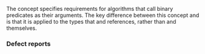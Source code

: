 {{cpp/title|indirect_binary_predicate}}
{{cpp/iterator/navbar}}
{{dcl begin}}
{{dcl header|iterator}}
{{dcl|since=c++20|1=
template&lt; class F, class I1, class I2 &gt;
concept indirect_binary_predicate =
    std::indirectly_readable&lt;I1&gt; &amp;&amp;
    std::indirectly_readable&lt;I2&gt; &amp;&amp;
    std::copy_constructible&lt;F&gt; &amp;&amp;
    std::predicate&lt;F&amp;, /*indirect-value-t*/&lt;I1&gt;, /*indirect-value-t*/&lt;I2&gt;&gt; &amp;&amp;
    std::predicate&lt;F&amp;, /*indirect-value-t*/&lt;I1&gt;, std::iter_reference_t&lt;I2&gt;&gt; &amp;&amp;
    std::predicate&lt;F&amp;, std::iter_reference_t&lt;I1&gt;, /*indirect-value-t*/&lt;I2&gt;&gt; &amp;&amp;
    std::predicate&lt;F&amp;, std::iter_reference_t&lt;I1&gt;, std::iter_reference_t&lt;I2&gt;&gt;;
}}
{{dcl end}}

The concept {{tt|indirect_binary_predicate}} specifies requirements for algorithms that call binary predicates as their arguments. The key difference between this concept and {{lc|std::predicate}} is that it is applied to the types that {{tt|I1}} and {{tt|I2}} references, rather than {{tt|I1}} and {{tt|I2}} themselves.

===Defect reports===
{{dr list begin}}
{{dr list item|paper=P2609R3|std=C++20|before=some requirements were defined in terms of {{c|std::iter_value_t&lt;I&gt;&amp;}}&lt;br&gt;which mishandled projections resulting in incompatibility with predicate {{c|F&amp;}}|after=defined in terms of {{c|/*indirect-value-t*/&lt;I&gt;}}&lt;br&gt;to correctly handle such projections}}
{{dr list item|paper=P2997R1|std=C++20|before={{tt|indirect_binary_predicate}} required {{c|F&amp;}} to satisfy {{lconcept|predicate}} with&lt;br&gt;{{c|std::iter_common_reference_t&lt;I&gt;}}|after=does not require}}
{{dr list end}}

{{langlinks|de|es|fr|it|ja|pt|ru|zh}}